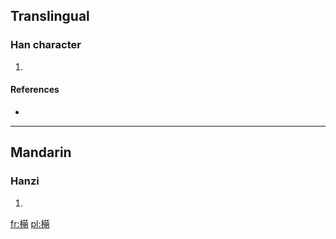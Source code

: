 ==Translingual==

===Han character===
{{Han char|rn=75|rad=木|as=12|sn=16|four=|canj=木廿日月 (DTAB)}}

# {{defn|Han|sort=木12}}

====References====
* {{Han ref|kx=0553.250|dkj=15549|dj=0942.090|hdz=21288.080|uh=6A57|ud=27223}}

----

==Mandarin==

===Hanzi===
{{cmn-hanzi|pin=[[méng]] ([[meng2]])|wg=meng<sup>2</sup>}}

# {{defn|Mandarin|sort=木12}}

[[fr:橗]]
[[pl:橗]]